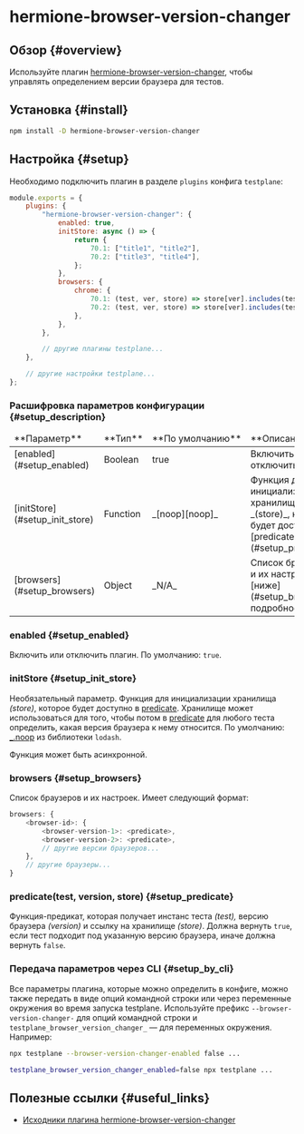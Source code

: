 # hermione-browser-version-changer

## Обзор {#overview}

Используйте плагин [hermione-browser-version-changer][hermione-browser-version-changer], чтобы управлять определением версии браузера для тестов.

## Установка {#install}

```bash
npm install -D hermione-browser-version-changer
```

## Настройка {#setup}

Необходимо подключить плагин в разделе `plugins` конфига `testplane`:

```javascript
module.exports = {
    plugins: {
        "hermione-browser-version-changer": {
            enabled: true,
            initStore: async () => {
                return {
                    70.1: ["title1", "title2"],
                    70.2: ["title3", "title4"],
                };
            },
            browsers: {
                chrome: {
                    70.1: (test, ver, store) => store[ver].includes(test.title),
                    70.2: (test, ver, store) => store[ver].includes(test.title),
                },
            },
        },

        // другие плагины testplane...
    },

    // другие настройки testplane...
};
```

### Расшифровка параметров конфигурации {#setup_description}

<table>
<thead>
<tr><td>**Параметр**</td><td>**Тип**</td><td>**По&nbsp;умолчанию**</td><td>**Описание**</td></tr>
</thead>
<tbody>
<tr><td>[enabled](#setup_enabled)</td><td>Boolean</td><td>true</td><td>Включить / отключить плагин.</td></tr>
<tr><td>[initStore](#setup_init_store)</td><td>Function</td><td>_[noop][noop]_</td><td>Функция для инициализации хранилища _(store)_, которое будет доступно в [predicate](#setup_predicate).</td></tr>
<tr><td>[browsers](#setup_browsers)</td><td>Object</td><td>_N/A_</td><td>Список браузеров и их настроек. См. [ниже](#setup_browsers) подробности.</td></tr>

</tbody>
</table>

### enabled {#setup_enabled}

Включить или отключить плагин. По умолчанию: `true`.

### initStore {#setup_init_store}

Необязательный параметр. Функция для инициализации хранилища _(store)_, которое будет доступно в [predicate](#setup_predicate). Хранилище может использоваться для того, чтобы потом в [predicate](#setup_predicate) для любого теста определить, какая версия браузера к нему относится. По умолчанию: [\_.noop][noop] из библиотеки `lodash`.

Функция может быть асинхронной.

### browsers {#setup_browsers}

Список браузеров и их настроек. Имеет следующий формат:

```javascript
browsers: {
    <browser-id>: {
        <browser-version-1>: <predicate>,
        <browser-version-2>: <predicate>,
        // другие версии браузеров...
    },
    // другие браузеры...
}
```

### predicate(test, version, store) {#setup_predicate}

Функция-предикат, которая получает инстанс теста _(test),_ версию браузера _(version)_ и ссылку на хранилище _(store)_. Должна вернуть `true`, если тест подходит под указанную версию браузера, иначе должна вернуть `false`.

### Передача параметров через CLI {#setup_by_cli}

Все параметры плагина, которые можно определить в конфиге, можно также передать в виде опций командной строки или через переменные окружения во время запуска testplane. Используйте префикс `--browser-version-changer-` для опций командной строки и `testplane_browser_version_changer_` &mdash; для переменных окружения. Например:

```bash
npx testplane --browser-version-changer-enabled false ...
```

```bash
testplane_browser_version_changer_enabled=false npx testplane ...
```

## Полезные ссылки {#useful_links}

-   [Исходники плагина hermione-browser-version-changer][hermione-browser-version-changer]

[hermione-browser-version-changer]: https://github.com/gemini-testing/hermione-browser-version-changer
[noop]: https://lodash.com/docs/4.17.15#noop
